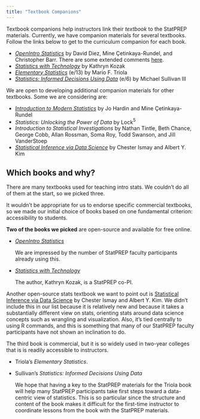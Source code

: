 ```yaml
---
title: "Textbook Companions"
---
```


Textbook companions help instructors link their *textbook* to the StatPREP materials. Currently, we have companion materials for several textbooks. Follow the links below to get to the curriculum companion for each book.

- *[OpenIntro Statistics](files/Books/OpenIntro/index.html)* by David Diez, Mine Çetinkaya-Rundel, and Christopher Barr. There are some extended comments [here](files/Books/OpenIntro/comments_openintro.html).
- *[Statistics with Technology](files/Books/StatsWithTechnology/index.html)* by Kathryn Kozak
- *[Elementary Statistics](files/Books/Triola/index.html)* (e/13) by Mario F. Triola
- *[Statistics: Informed Decisions Using Data](files/Books/Sullivan/index.html)* (e/6) by Michael Sullivan III




We are open to developing additional companion materials for other textbooks. Some we are considering are:

- *[Introduction to Modern Statistics](https://openintro-ims.netlify.app/index.html)* by Jo Hardin and Mine Çetinkaya-Rundel
- *Statistics: Unlocking the Power of Data* by Lock$^5$
- *Introduction to Statistical Investigations* by Nathan Tintle, Beth Chance, George Cobb, Allan Rossman, Soma Roy, Todd Swanson, and Jill VanderStoep
- *[Statistical Inference via Data Science](https://moderndive.com/)* by Chester Ismay and Albert Y. Kim


## Which books and why?

There are many textbooks used for teaching intro stats. We couldn't do all of them at the start, so we picked three.

It wouldn't be appropriate for us to endorse specific commercial textbooks, so we made our initial choice of books based on one fundamental criterion: accessibility to students.

**Two of the books we picked** are open-source and  available for free online.

- *[OpenIntro Statistics](https://leanpub.com/openintro-statistics)*

    We are impressed by the number of StatPREP faculty  participants already using this.

- *[Statistics with Technology](https://www.coconino.edu/open-source-textbooks#statistics-using-technology-3rd-edition-by-kathryn-kozak)*

    The author, Kathryn Kozak, is a StatPREP co-PI. 

Another open-source stats textbook we want to point out is [Statistical Inference via Data Science](https://moderndive.com/) by Chester Ismay and Albert Y. Kim.  We didn't include this in our list because it is relatively new and because it takes a substantially different view on stats,  orienting stats around data science concepts such as wrangling and visualization. Also, it's tied centrally to using R commands, and this is something that many of our StatPREP faculty participants have not shown an inclination to do.

The third book is commercial, but it is so widely used in two-year colleges that is is readily accessible to instructors.

- Triola's *Elementary Statistics*.
- Sullivan's *Statistics: Informed Decisions Using Data*

    We hope that having a key to the StatPREP materials for the Triola book will help many StatPREP participants take first steps toward a data-centric view of statistics. This is so particular since the structure and content of the book makes it difficult for the first-time instructor to coordinate lessons from the book with the StatPREP materials.


